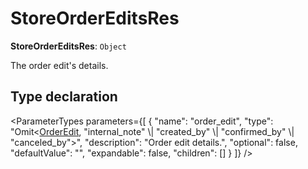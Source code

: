 
# StoreOrderEditsRes

 **StoreOrderEditsRes**: `Object`

The order edit's details.

## Type declaration

<ParameterTypes parameters={[
  {
    "name": "order_edit",
    "type": "Omit&#60;[OrderEdit](../classes/medusa.OrderEdit.mdx), \"internal_note\" \\| \"created_by\" \\| \"confirmed_by\" \\| \"canceled_by\"&#62;",
    "description": "Order edit details.",
    "optional": false,
    "defaultValue": "",
    "expandable": false,
    "children": []
  }
]} />

